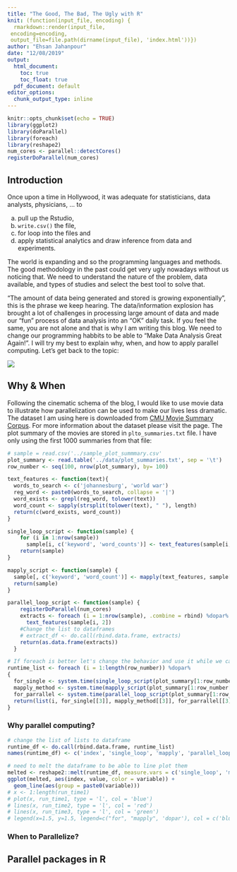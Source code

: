 ```yaml
---
title: "The Good, The Bad, The Ugly with R"
knit: (function(input_file, encoding) {
  rmarkdown::render(input_file,
 encoding=encoding,
 output_file=file.path(dirname(input_file), 'index.html'))})
author: "Ehsan Jahanpour"
date: "12/08/2019"
output:
  html_document: 
    toc: true
    toc_float: true
  pdf_document: default
editor_options: 
  chunk_output_type: inline
---
```


```r
knitr::opts_chunk$set(echo = TRUE)
library(ggplot2)
library(doParallel)
library(foreach)
library(reshape2)
num_cores <- parallel::detectCores() 
registerDoParallel(num_cores)
```

## Introduction

Once upon a time in Hollywood, it was adequate for statisticians, data analysts, physicians, ... to

a. pull up the Rstudio, 
b. `write.csv()` the file, 
c. for loop into the files and 
d. apply statistical analytics and draw inference from data and experiments. 

The world is expanding and so the programming languages and methods. The good methodology in the past could get very ugly nowadays without us noticing that. We need to understand the nature of the problem, data available, and types of studies and select the best tool to solve that.  

"The amount of data being generated and stored is growing exponentially", this is the phrase we keep hearing. The data/information explosion has brought a lot of challenges in processing large amount of data and made our "fun" process of data analysis into an "OK" daily task. If you feel the same, you are not alone and that is why I am writing this blog. We need to change our programming habbits to be able to "Make Data Analysis Great Again!". I will try my best to explain why, when, and how to apply parallel computing. Let's get back to the topic:

![](../images/data_explosion.png)


## Why & When

Following the cinematic schema of the blog, I would like to use movie data to illustrate how parallelization can be used to make our lives less dramatic. The dataset I am using here is downloaded from [CMU Movie Summary Corpus](http://www.cs.cmu.edu/~ark/personas/data/MovieSummaries.tar.gz). For more information about the dataset please visit the page. The plot summary of the movies are stored in `plto_summaries.txt` file. I have only using the first 1000 summaries from that file:

```r
# sample = read.csv('../sample_plot_summmary.csv'
plot_summary <- read.table('../data/plot_summaries.txt', sep = '\t')
row_number <- seq(100, nrow(plot_summary), by= 100)

```

```r
text_features <- function(text){
  words_to_search <- c('johannesburg', 'world war')
  reg_word <- paste0(words_to_search, collapse = '|')
  word_exists <- grepl(reg_word, tolower(text))
  word_count <- sapply(strsplit(tolower(text), " "), length)
  return(c(word_exists, word_count))
}
```

```r
single_loop_script <- function(sample) {
    for (i in 1:nrow(sample))
      sample[i, c('keyword', 'word_counts')] <- text_features(sample[i, 2])
    return(sample)
}
``` 

```r
mapply_script <- function(sample) {
  sample[, c('keyword', 'word_count')] <- mapply(text_features, sample[, 2])
  return(sample)
}

``` 


```r
parallel_loop_script <- function(sample) {
    registerDoParallel(num_cores)
    extracts <- foreach (i = 1:nrow(sample), .combine = rbind) %dopar%
      text_features(sample[i, 2])
    #Change the list to dataframes
    # extract_df <- do.call(rbind.data.frame, extracts)
    return(as.data.frame(extracts))
  }
``` 

```r

# If foreach is better let's change the behavior and use it while we can
runtime_list <- foreach (i = 1:length(row_number)) %dopar%
{
  for_single <- system.time(single_loop_script(plot_summary[1:row_number[i],]))
  mapply_method <- system.time(mapply_script(plot_summary[1:row_number[i],]))
  for_parrallel <- system.time(parallel_loop_script(plot_summary[1:row_number[i],]))
  return(list(i, for_single[[3]], mapply_method[[3]], for_parrallel[[3]]))
}
```



### Why parallel computing?

```r
# change the list of lists to dataframe
runtime_df <- do.call(rbind.data.frame, runtime_list)
names(runtime_df) <- c('index', 'single_loop', 'mapply', 'parallel_loop')

# need to melt the dataframe to be able to line plot them
melted <- reshape2::melt(runtime_df, measure.vars = c('single_loop', 'mapply', 'parallel_loop'))
ggplot(melted, aes(index, value, color = variable)) +
  geom_line(aes(group = paste0(variable)))
# x <- 1:length(run_time1)
# plot(x, run_time1, type = 'l', col = 'blue')
# lines(x, run_time2, type = 'l', col = 'red')
# lines(x, run_time3, type = 'l', col = 'green')
# legend(x=1.5, y=1.5, legend=c("for", "mapply", 'dopar'), col = c('blue', 'red', 'green'), lty=1)

```

### When to Parallelize?


## Parallel packages in R